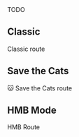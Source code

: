 
<Callout>
  TODO
</Callout>

## Classic

Classic route

## Save the Cats

🐱 Save the Cats route

## HMB Mode

HMB Route